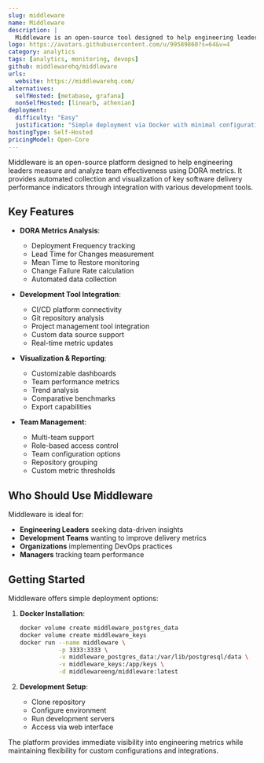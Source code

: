 ```yaml
---
slug: middleware
name: Middleware
description: |
  Middleware is an open-source tool designed to help engineering leaders measure and analyze the effectiveness of their teams using the DORA metrics.
logo: https://avatars.githubusercontent.com/u/99589860?s=64&v=4
category: analytics
tags: [analytics, monitoring, devops]
github: middlewarehq/middleware
urls:
  website: https://middlewarehq.com/
alternatives:
  selfHosted: [metabase, grafana]
  nonSelfHosted: [linearb, athenian]
deployment:
  difficulty: "Easy"
  justification: "Simple deployment via Docker with minimal configuration required."
hostingType: Self-Hosted
pricingModel: Open-Core
---
```


Middleware is an open-source platform designed to help engineering leaders measure and
analyze team effectiveness using DORA metrics. It provides automated collection and
visualization of key software delivery performance indicators through integration
with various development tools.

## Key Features

- **DORA Metrics Analysis**:

  - Deployment Frequency tracking
  - Lead Time for Changes measurement
  - Mean Time to Restore monitoring
  - Change Failure Rate calculation
  - Automated data collection

- **Development Tool Integration**:

  - CI/CD platform connectivity
  - Git repository analysis
  - Project management tool integration
  - Custom data source support
  - Real-time metric updates

- **Visualization & Reporting**:

  - Customizable dashboards
  - Team performance metrics
  - Trend analysis
  - Comparative benchmarks
  - Export capabilities

- **Team Management**:
  - Multi-team support
  - Role-based access control
  - Team configuration options
  - Repository grouping
  - Custom metric thresholds

## Who Should Use Middleware

Middleware is ideal for:

- **Engineering Leaders** seeking data-driven insights
- **Development Teams** wanting to improve delivery metrics
- **Organizations** implementing DevOps practices
- **Managers** tracking team performance

## Getting Started

Middleware offers simple deployment options:

1. **Docker Installation**:

   ```bash
   docker volume create middleware_postgres_data
   docker volume create middleware_keys
   docker run --name middleware \
              -p 3333:3333 \
              -v middleware_postgres_data:/var/lib/postgresql/data \
              -v middleware_keys:/app/keys \
              -d middlewareeng/middleware:latest
   ```

2. **Development Setup**:
   - Clone repository
   - Configure environment
   - Run development servers
   - Access via web interface

The platform provides immediate visibility into engineering metrics while
maintaining flexibility for custom configurations and integrations.
